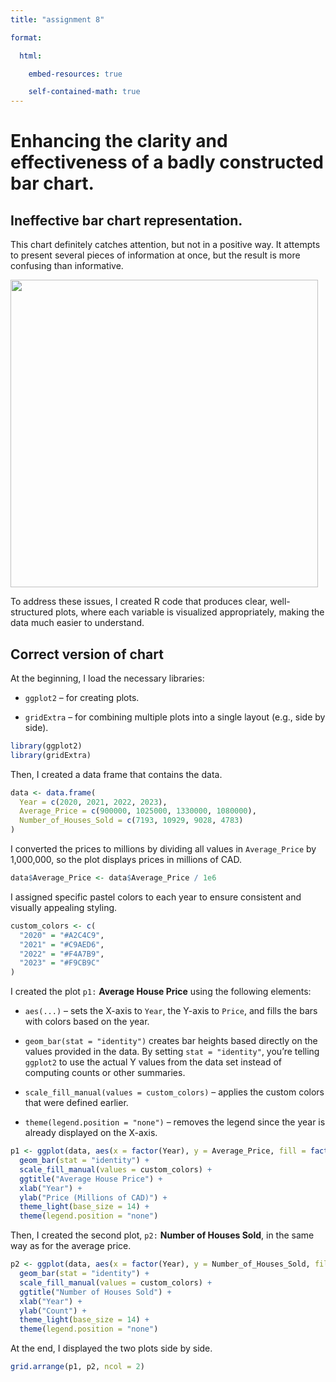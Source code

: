 ```yaml
---
title: "assignment 8"

format:

  html:

    embed-resources: true     

    self-contained-math: true
---
```


# Enhancing the clarity and effectiveness of a badly constructed bar chart.

## Ineffective bar chart representation.

This chart definitely catches attention, but not in a positive way. It attempts to present several pieces of information at once, but the result is more confusing than informative.

![](images/Zrzut ekranu 2025-05-7 o 00.24.01.png){width="492"}

To address these issues, I created R code that produces clear, well-structured plots, where each variable is visualized appropriately, making the data much easier to understand.

## Correct version of chart

At the beginning, I load the necessary libraries:

-   `ggplot2` – for creating plots.

-   `gridExtra` – for combining multiple plots into a single layout (e.g., side by side).

```r
library(ggplot2)
library(gridExtra)
```

Then, I created a data frame that contains the data.

```r
data <- data.frame(
  Year = c(2020, 2021, 2022, 2023),
  Average_Price = c(900000, 1025000, 1330000, 1080000),
  Number_of_Houses_Sold = c(7193, 10929, 9028, 4783)
)
```

I converted the prices to millions by dividing all values in `Average_Price` by 1,000,000, so the plot displays prices in millions of CAD.

```r
data$Average_Price <- data$Average_Price / 1e6
```

I assigned specific pastel colors to each year to ensure consistent and visually appealing styling.

```r
custom_colors <- c(
  "2020" = "#A2C4C9",  
  "2021" = "#C9AED6", 
  "2022" = "#F4A7B9", 
  "2023" = "#F9CB9C"  
)
```

I created the plot `p1:` **Average House Price** using the following elements:

-   `aes(...)` – sets the X-axis to `Year`, the Y-axis to `Price`, and fills the bars with colors based on the year.

-   `geom_bar(stat = "identity")` creates bar heights based directly on the values provided in the data. By setting `stat = "identity"`, you're telling `ggplot2` to use the actual Y values from the data set instead of computing counts or other summaries.

-   `scale_fill_manual(values = custom_colors)` – applies the custom colors that were defined earlier.

-   `theme(legend.position = "none")` – removes the legend since the year is already displayed on the X-axis.

```r
p1 <- ggplot(data, aes(x = factor(Year), y = Average_Price, fill = factor(Year))) +
  geom_bar(stat = "identity") + 
  scale_fill_manual(values = custom_colors) +
  ggtitle("Average House Price") +
  xlab("Year") +
  ylab("Price (Millions of CAD)") +
  theme_light(base_size = 14) +
  theme(legend.position = "none")
```

Then, I created the second plot, `p2:` **Number of Houses Sold**, in the same way as for the average price.

```r
p2 <- ggplot(data, aes(x = factor(Year), y = Number_of_Houses_Sold, fill = factor(Year))) +
  geom_bar(stat = "identity") +
  scale_fill_manual(values = custom_colors) +
  ggtitle("Number of Houses Sold") +
  xlab("Year") +
  ylab("Count") +
  theme_light(base_size = 14) +
  theme(legend.position = "none")

```

At the end, I displayed the two plots side by side.

```r
grid.arrange(p1, p2, ncol = 2)
```
